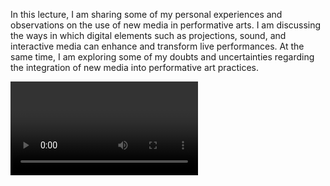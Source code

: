 In this lecture, I am sharing some of my personal experiences and observations on the use of new media in performative arts. I am discussing the ways in which digital elements such as projections, sound, and interactive media can enhance and transform live performances. At the same time, I am exploring some of my doubts and uncertainties regarding the integration of new media into performative art practices.

<Video provider="youtube" id="gj-tmIvjoSQ" />
